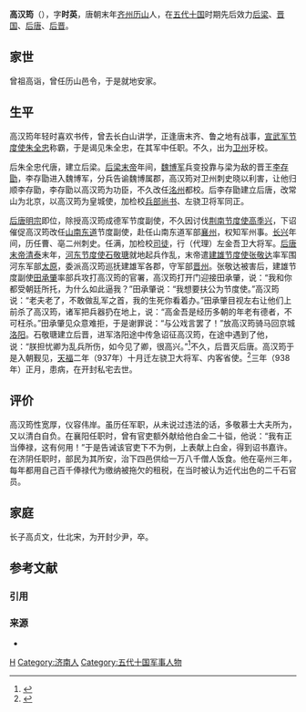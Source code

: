 {{Infobox Biography
| subject_name = 高漢筠
| image_name = 
| image_size = 
| image_caption = 
| date_of_birth = 873年
| place_of_birth = [[唐朝|唐朝]]
| date_of_death = 938年
| place_of_death = [[後晉|後晉]][[开封府|开封]]
| occupation = [[后梁|后梁]]、[[晉_(五代十國)|晋国]]、[[后唐|后唐]]、[[后晋|后晋]]将领
}}

'''高汉筠'''（{{bd|873年||938年|catIdx=G}}），字'''时英'''，唐朝末年[[齐州_(北魏)|齐州]][[历山|历山]]人，在[[五代十国|五代十国]]时期先后效力[[后梁|后梁]]、[[晉_(五代十國)|晋国]]、[[后唐|后唐]]、[[后晋|后晋]]。

== 家世 ==
曾祖高诣，曾任历山邑令，于是就地安家。

== 生平 ==
高汉筠年轻时喜欢书传，曾去长白山讲学，正逢唐末齐、鲁之地有战事，[[宣武军节度使|宣武军节度使]][[朱温|朱全忠]]称霸，于是谒见朱全忠，在其军中任职。不久，出为[[卫州|卫州]]牙校。

后朱全忠代唐，建立后梁。[[梁末帝|后梁末帝]]年间，[[天雄军节度使|魏博军]]兵变投靠与梁为敌的晋王[[唐庄宗|李存勖]]，李存勖进入魏博军，分兵告谕魏博属郡，高汉筠对卫州刺史晓以利害，让他归顺李存勖，李存勖以高汉筠为功臣，不久改任[[洺州|洺州]]都校。后李存勖建立后唐，改常山为北京，以高汉筠为皇城使，加检校[[兵部尚书|兵部尚书]]、左骁卫将军同正。

[[唐明宗|后唐明宗]]即位，除授高汉筠成德军节度副使，不久因讨伐[[荆南节度使|荆南节度使]][[高季兴|高季兴]]，下诏催促高汉筠改任[[山南东道|山南东道]]节度副使，赴任山南东道军部[[襄州_(北魏)|襄州]]，权知军州事。[[长兴_(后唐)|长兴]]年间，历任曹、亳二州刺史。任满，加检校[[司徒|司徒]]，行（代理）左金吾卫大将军。[[后唐末帝|后唐末帝]][[清泰|清泰]]末年，[[河东节度使|河东节度使]][[石敬瑭|石敬瑭]]就地起兵作乱，末帝遣[[建雄节度使|建雄节度使]][[张敬达|张敬达]]率军围河东军部[[太原|太原]]，委派高汉筠巡抚建雄军各郡，守军部[[晋州|晋州]]。张敬达被害后，建雄节度副使[[田承肇|田承肇]]率部兵攻打高汉筠的官署，高汉筠打开门迎接田承肇，说：“我和你都受朝廷所托，为什么如此逼我？”田承肇说：“我想要扶公为节度使。”高汉筠说：“老夫老了，不敢做乱军之首，我的生死你看着办。”田承肇目视左右让他们上前杀了高汉筠，诸军把兵器扔在地上，说：“高金吾是经历多朝的年老有德者，不可枉杀。”田承肇见众意难拒，于是谢罪说：“与公戏言罢了！”放高汉筠骑马回京城[[洛阳|洛阳]]。石敬瑭建立后晋，进军洛阳途中传急诏征高汉筠，在途中遇到了他，说：“朕担忧卿为乱兵所伤，如今见了卿，很高兴。”<ref>{{cite wikisource|资治通鉴/卷280}}</ref>不久，后晋灭后唐。高汉筠于是入朝觐见，[[天福_(后晋)|天福]]二年（937年）十月迁左骁卫大将军、内客省使。<ref>{{cite wikisource|旧五代史/卷076}}</ref>三年（938年）正月，患病，在开封私宅去世。

== 评价 ==
高汉筠性宽厚，仪容伟岸。虽历任军职，从未说过违法的话，多敬慕士大夫所为，又以清白自负。在襄阳任职时，曾有官吏额外献给他白金二十镒，他说：“我有正当俸禄，这有何用！”于是告诫该官吏下不为例，上表献上白金，得到诏书嘉许。在济阴任职时，部民为其所安，治下四邑供给一万八千僧人饭食。他在亳州三年，每年都用自己百千俸禄代为缴纳被拖欠的租税，在当时被认为近代出色的二千石官员。

== 家庭 ==
长子高贞文，仕北宋，为开封少尹，卒。

== 参考文献 ==
=== 引用 ===
{{Reflist}}

=== 来源 ===
* {{cite wikisource|旧五代史/卷094}}

{{DEFAULTSORT:G}}
[[Category:高姓|H]]
[[Category:济南人|Category:济南人]]
[[Category:五代十国军事人物|Category:五代十国军事人物]]